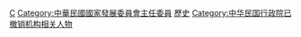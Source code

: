 [[Category:行政院研究發展考核委員會|C]]
[[Category:中華民國國家發展委員會主任委員|Category:中華民國國家發展委員會主任委員]]
[[Category:中華民國行政院所屬部會首長|歷史]]
[[Category:中华民国行政院已撤销机构相关人物‎|Category:中华民国行政院已撤销机构相关人物‎]]